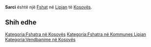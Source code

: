 {{Fshat në Kosovës
 | Emri                = Sarci
| srp_N_name = Sarci
| srp_N_FULL_NAME_RO = Sarci
| srp_N_FULL_NAME_ND_RO = Sarci
| srp_N_SORT_NAME_RG = SARCI
| srp_N_FULL_NAME_RG = Sarci
| srp_N_FULL_NAME_ND_RG = Sarci

 | Emri (Rasa dhanore) = 
 | Figura              = 
 | Shteti              = Kosovo
 | Komuna              = Lipjan
 | Kodi postar         = 
 | Sipërfaqja          = 

 | Popullsia           = 

 | Regj. i popullsisë  = 
 | Dend. e popullsisë  = 
 | Faqja zyrtare       = 
 <!--- Koordinatat ----> 
 | Gjerësia            = 43.038056
 | Gjatësia            = 20.806111
 | Lartësia            = 
}}
'''Sarci''' është një [[Fshat]] në [[Lipjan]] të [[Kosovës]].

<!-- == Gjeografia == -->
<!-- == Historia == -->
<!-- == Demografia == -->
== Shih edhe ==
{{Komuna Lipjan}}
{{Kosovo-Administrata-Cung}}

[[Kategoria:Fshatra në Kosovës]]
[[Kategoria:Fshatra në Kommunes Lipjan]]
[[Kategoria:Vendbanime në Kosovës]]